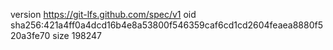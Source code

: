 version https://git-lfs.github.com/spec/v1
oid sha256:421a4ff0a4dcd16b4e8a53800f546359caf6cd1cd2604feaea8880f520a3fe70
size 198247
